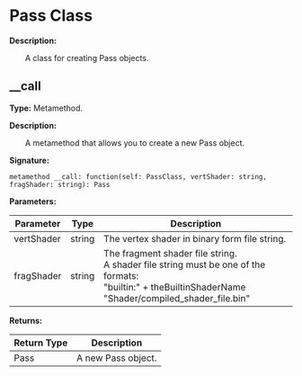# Pass Class

**Description:**

&emsp;&emsp;A class for creating Pass objects.

## __call

**Type:** Metamethod.

**Description:**

&emsp;&emsp;A metamethod that allows you to create a new Pass object.

**Signature:**
```tl
metamethod __call: function(self: PassClass, vertShader: string, fragShader: string): Pass
```

**Parameters:**

| Parameter | Type | Description |
| --- | --- | --- |
| vertShader | string | The vertex shader in binary form file string. |
| fragShader | string | The fragment shader file string.<br/>A shader file string must be one of the formats:<br/>	"builtin:" + theBuiltinShaderName<br/>	"Shader/compiled_shader_file.bin" |

**Returns:**

| Return Type | Description |
| --- | --- |
| Pass | A new Pass object. |